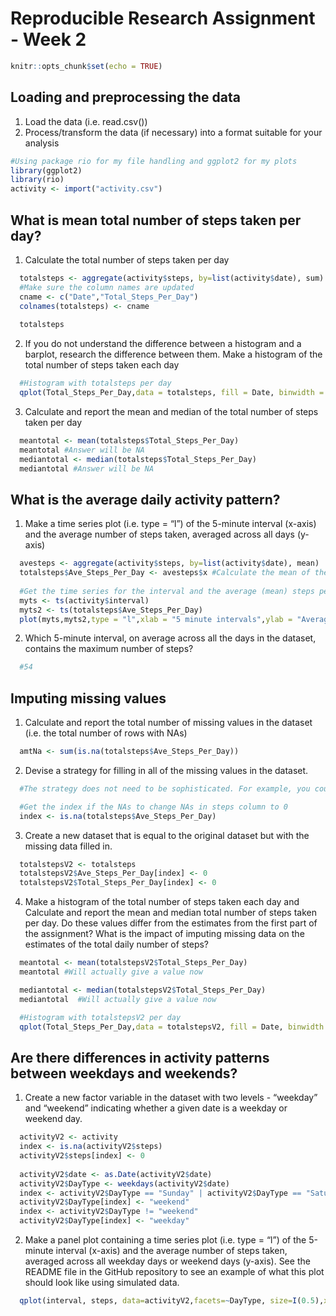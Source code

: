Reproducible Research Assignment - Week 2
=========================================

```r
knitr::opts_chunk$set(echo = TRUE)
```

## Loading and preprocessing the data

1. Load the data (i.e. read.csv())
2. Process/transform the data (if necessary) into a format suitable for your analysis

```r
#Using package rio for my file handling and ggplot2 for my plots
library(ggplot2)
library(rio)
activity <- import("activity.csv")
```

## What is mean total number of steps taken per day?

1. Calculate the total number of steps taken per day
```r
  totalsteps <- aggregate(activity$steps, by=list(activity$date), sum)
  #Make sure the column names are updated
  cname <- c("Date","Total_Steps_Per_Day")
  colnames(totalsteps) <- cname
  
  totalsteps
```

2. If you do not understand the difference between a histogram and a barplot, research the difference between them. Make a histogram of the total number of steps taken each day
```r
  #Histogram with totalsteps per day
  qplot(Total_Steps_Per_Day,data = totalsteps, fill = Date, binwidth = 150)
```

3. Calculate and report the mean and median of the total number of steps taken per day
```r
  meantotal <- mean(totalsteps$Total_Steps_Per_Day)
  meantotal #Answer will be NA
  mediantotal <- median(totalsteps$Total_Steps_Per_Day)
  mediantotal #Answer will be NA
```

## What is the average daily activity pattern?
1. Make a time series plot (i.e. type = "l") of the 5-minute interval (x-axis) and the average number of steps taken, averaged across all days (y-axis)
```r
  avesteps <- aggregate(activity$steps, by=list(activity$date), mean)
  totalsteps$Ave_Steps_Per_Day <- avesteps$x #Calculate the mean of the steps per day
      
  #Get the time series for the interval and the average (mean) steps per day and show them in a plot
  myts <- ts(activity$interval)
  myts2 <- ts(totalsteps$Ave_Steps_Per_Day)
  plot(myts,myts2,type = "l",xlab = "5 minute intervals",ylab = "Average no of steps") #Answer is 54
```

2. Which 5-minute interval, on average across all the days in the dataset, contains the maximum number of steps?
```r
  #54
```

## Imputing missing values

1. Calculate and report the total number of missing values in the dataset (i.e. the total number of rows with NAs)
```r
  amtNa <- sum(is.na(totalsteps$Ave_Steps_Per_Day))
```

2. Devise a strategy for filling in all of the missing values in the dataset. 
```r
  #The strategy does not need to be sophisticated. For example, you could use the mean/median for that day, or the mean for that 5-minute interval, etc.

  #Get the index if the NAs to change NAs in steps column to 0
  index <- is.na(totalsteps$Ave_Steps_Per_Day)
```

3. Create a new dataset that is equal to the original dataset but with the missing data filled in.    
```r
  totalstepsV2 <- totalsteps
  totalstepsV2$Ave_Steps_Per_Day[index] <- 0
  totalstepsV2$Total_Steps_Per_Day[index] <- 0
```

4. Make a histogram of the total number of steps taken each day and Calculate and report the mean and median total number of steps taken per day. Do these values differ from the estimates from the first part of the assignment? What is the impact of imputing missing data on the estimates of the total daily number of steps?
```r
  meantotal <- mean(totalstepsV2$Total_Steps_Per_Day)
  meantotal #Will actually give a value now

  mediantotal <- median(totalstepsV2$Total_Steps_Per_Day)
  mediantotal  #Will actually give a value now

  #Histogram with totalstepsV2 per day
  qplot(Total_Steps_Per_Day,data = totalstepsV2, fill = Date, binwidth = 150)
```

## Are there differences in activity patterns between weekdays and weekends?

1. Create a new factor variable in the dataset with two levels - "weekday" and "weekend" indicating whether a given date is a weekday or weekend day.
```r
  activityV2 <- activity
  index <- is.na(activityV2$steps)
  activityV2$steps[index] <- 0
      
  activityV2$date <- as.Date(activityV2$date)
  activityV2$DayType <- weekdays(activityV2$date)
  index <- activityV2$DayType == "Sunday" | activityV2$DayType == "Saturday"
  activityV2$DayType[index] <- "weekend"
  index <- activityV2$DayType != "weekend"
  activityV2$DayType[index] <- "weekday"
```


2. Make a panel plot containing a time series plot (i.e. type = "l") of the 5-minute interval (x-axis) and the average number of steps taken, averaged across all weekday days or weekend days (y-axis). See the README file in the GitHub repository to see an example of what this plot should look like using simulated data.
```r
  qplot(interval, steps, data=activityV2,facets=~DayType, size=I(0.5),xlab="Interval", ylab="Number of steps") + geom_line()
```